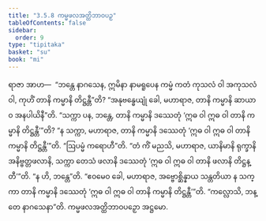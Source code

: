 ```yaml
---
title: "3.5.8 ကမ္မဖလအတ္ထိဘာဝပဉှ"
tableOfContents: false
sidebar:
  order: 9
type: "tipitaka"
basket: "su"
book: "mi"
---
```



<DynamicBreadcrumb />

<Division number="80" book="mi">

<Paragraph number="383" book="mi">
ရာဇာ အာဟ—  “ဘန္တေ နာဂသေန, ဣမိနာ နာမရူပေန ကမ္မံ ကတံ ကုသလံ ဝါ အကုသလံ ဝါ, ကုဟိံ တာနိ ကမ္မာနိ တိဋ္ဌန္တီ”တိ? “အနုဗန္ဓေယျုံ ခေါ, မဟာရာဇ, တာနိ ကမ္မာနိ ဆာယာဝ အနပါယိနီ”တိ. “သက္ကာ ပန, ဘန္တေ, တာနိ ကမ္မာနိ ဒဿေတုံ ‘ဣဓ ဝါ ဣဓ ဝါ တာနိ ကမ္မာနိ တိဋ္ဌန္တီ’”တိ? “န သက္ကာ, မဟာရာဇ, တာနိ ကမ္မာနိ ဒဿေတုံ ‘ဣဓ ဝါ ဣဓ ဝါ တာနိ ကမ္မာနိ တိဋ္ဌန္တီ’”တိ.
</Paragraph>

<Paragraph number="384" book="mi">
“ဩပမ္မံ ကရောဟီ”တိ. “တံ ကိံ မညသိ, မဟာရာဇ, ယာနိမာနိ ရုက္ခာနိ အနိဗ္ဗတ္တဖလာနိ, သက္ကာ တေသံ ဖလာနိ ဒဿေတုံ ‘ဣဓ ဝါ ဣဓ ဝါ တာနိ ဖလာနိ တိဋ္ဌန္တီ’”တိ. “န ဟိ, ဘန္တေ”တိ. “ဧဝမေဝ ခေါ, မဟာရာဇ, အဗ္ဗောစ္ဆိန္နာယ သန္တတိယာ န သက္ကာ တာနိ ကမ္မာနိ ဒဿေတုံ ‘ဣဓ ဝါ ဣဓ ဝါ တာနိ ကမ္မာနိ တိဋ္ဌန္တီ’”တိ.
</Paragraph>

<Paragraph number="385" book="mi">
“ကလ္လောသိ, ဘန္တေ နာဂသေနာ”တိ.

</Paragraph>
</Division>

<Paragraph number="386" type="center" book="mi">
ကမ္မဖလအတ္ထိဘာဝပဉှော အဋ္ဌမော.
</Paragraph>